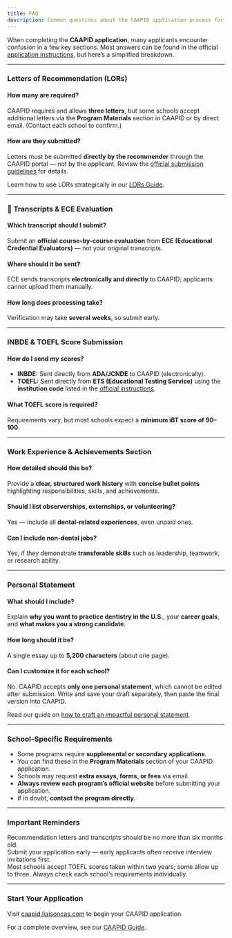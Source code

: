 ```yaml
---
title: FAQ
description: Common questions about the CAAPID application process for internationally trained dentists — including LORs, transcripts, test scores, and personal statements
---
```


When completing the **CAAPID application**, many applicants encounter confusion
in a few key sections. Most answers can be found in the official [application
instructions](official.adea.caapidApplicantHelpCenter),
but here’s a simplified breakdown.

---

### Letters of Recommendation (LORs)

#### How many are required?

CAAPID requires and allows **three letters**, but some schools accept additional
letters via the **Program Materials** section in CAAPID or by direct email.
(Contact each school to confirm.)

#### How are they submitted?

Letters must be submitted **directly by the recommender** through the CAAPID
portal — not by the applicant. Review the [official submission
guidelines](official.adea.caapidApplicantHelpCenter) for
details.

Learn how to use LORs strategically in our [LORs Guide](/c/letters-of-recommendation/introduction).

---

### 📄 Transcripts & ECE Evaluation

#### Which transcript should I submit?

Submit an **official course-by-course evaluation** from **ECE (Educational
Credential Evaluators)** — not your original transcripts.

#### Where should it be sent?

ECE sends transcripts **electronically and directly** to CAAPID; applicants
cannot upload them manually.

#### How long does processing take?

Verification may take **several weeks**, so submit early.

---

### INBDE & TOEFL Score Submission

#### How do I send my scores?

- **INBDE:** Sent directly from **ADA/JCNDE** to CAAPID (electronically).
- **TOEFL:** Sent directly from **ETS (Educational Testing Service)** using the
  **institution code** listed in the [official
  instructions](official.caapidTestScores).

#### What TOEFL score is required?

Requirements vary, but most schools expect a **minimum iBT score of 90–100**.

---

### Work Experience & Achievements Section

#### How detailed should this be?

Provide a **clear, structured work history** with **concise bullet points**
highlighting responsibilities, skills, and achievements.

#### Should I list observerships, externships, or volunteering?

Yes — include all **dental-related experiences**, even unpaid ones.

#### Can I include non-dental jobs?

Yes, if they demonstrate **transferable skills** such as leadership, teamwork,
or research ability.

---

### Personal Statement

#### What should I include?

Explain **why you want to practice dentistry in the U.S.**, your **career
goals**, and **what makes you a strong candidate**.

#### How long should it be?

A single essay up to **5,200 characters** (about one page).

#### Can I customize it for each school?

No. CAAPID accepts **only one personal statement**, which cannot be edited after
submission. Write and save your draft separately, then paste the final version
into CAAPID.

Read our guide on [how to craft an impactful personal
statement](/c/personal-statement/introduction).

---

### School-Specific Requirements

- Some programs require **supplemental or secondary applications**.
- You can find these in the **Program Materials** section of your CAAPID
  application.
- Schools may request **extra essays, forms, or fees** via email.
- **Always review each program’s official website** before submitting your
  application.
- If in doubt, **contact the program directly**.

---

### Important Reminders

<Aside>Recommendation letters and transcripts should be no more than six months old.</Aside>

<Aside>
  Submit your application early — early applicants often receive interview invitations first.
</Aside>

<Aside>
  Most schools accept TOEFL scores taken within two years; some allow up to three. Always check each
  school’s requirements individually.
</Aside>

---

### Start Your Application

Visit [caapid.liaisoncas.com](official.caapidApplication) to begin your
CAAPID application.

For a complete overview, see our [CAAPID
Guide](/c/caapid/guide).
